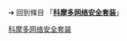 {{LSR
| article = 科摩多网络安全套装
| latest release version = 10.0.0.6092
| latest release date = {{Start date and age|2017|2|10}}
}}
<noinclude>
➔ 回到條目 「'''[[科摩多网络安全套装]]'''」
[[Category:最新穩定版模板|科摩多网络安全套装]]
</noinclude>